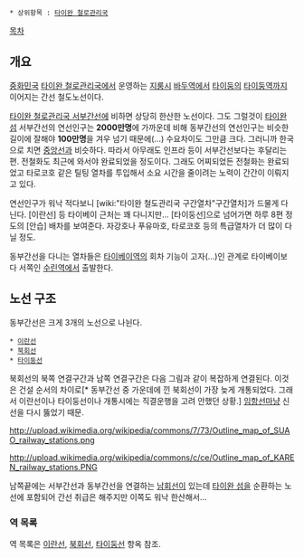 {{{+1 臺灣鐵路管理局 東部幹線 / Taiwan Eastern Line }}}
 * 상위항목 : [[타이완 철로관리국]]
[[목차]]

== 개요 ==
[[중화민국]] [[타이완 철로관리국]]에서 운영하는 [[지룽시]] [[바두역]]에서 [[타이둥]]의 [[타이둥역]]까지 이어지는 간선 철도노선이다.

[[타이완 철로관리국 서부간선]]에 비하면 상당히 한산한 노선이다. 그도 그럴것이 [[타이완 섬]] 서부간선의 연선인구는 '''2000만명'''에 가까운데 비해 동부간선의 연선인구는 비슷한 길이에 잘해야 '''100만명'''을 겨우 넘기 때문에(...) 수요차이도 그만큼 크다. 그러니까 한국으로 치면 [[중앙선]]과 비슷하다. 따라서 아무래도 인프라 등이 서부간선보다는 후달리는 편. 전철화도 최근에 와서야 완료되었을 정도이다. 그래도 어찌되었든 전철화는 완료되었고 타로코호 같은 틸팅 열차를 투입해서 소요 시간을 줄이려는 노력이 간간이 이뤄지고 있다. 

연선인구가 워낙 적다보니 [wiki:"타이완 철도관리국 구간열차"구간열차]가 드물게 다닌다. [이란선] 등 타이베이 근처는 꽤 다니지만... [타이둥선]으로 넘어가면 하루 8편 정도의 [안습] 배차를 보여준다. 자강호나 푸유마호, 타로코호 등의 특급열차가 더 많이 다닐 정도.

동부간선을 다니는 열차들은 [[타이베이역]]의 회차 기능이 고자(...)인 관계로 타이베이보다 서쪽인 [[수린역]]에서 출발한다.

== 노선 구조 ==
동부간선은 크게 3개의 노선으로 나뉜다.

 * [[이란선]]
 * [[북회선]]
 * [[타이둥선]]

북회선의 북쪽 연결구간과 남쪽 연결구간은 다음 그림과 같이 복잡하게 연결된다. 이것은 건설 순서의 차이로[* 동부간선 중 가운데에 낀 북회선이 가장 늦게 개통되었다. 그래서 이란선이나 타이둥선이나 개통시에는 직결운행을 고려 안했던 상황.] [[임항선]]마냥 신선을 다시 뚫었기 때문.

http://upload.wikimedia.org/wikipedia/commons/7/73/Outline_map_of_SUAO_railway_stations.png

http://upload.wikimedia.org/wikipedia/commons/c/ce/Outline_map_of_KAREN_railway_stations.PNG

남쪽끝에는 서부간선과 동부간선을 연결하는 [[남회선]]이 있는데 [[타이완 섬]]을 순환하는 노선에 포함되어 간선 취급은 해주지만 이쪽도 워낙 한산해서...

=== 역 목록 ===
역 목록은 [[이란선]], [[북회선]], [[타이둥선]] 항옥 참조.
